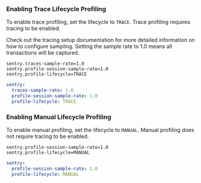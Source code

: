 
### Enabling Trace Lifecycle Profiling

To enable trace profiling, set the lifecycle to `TRACE`. Trace profiling requires tracing to be enabled.

Check out the <PlatformLink to="/tracing/">tracing setup documentation</PlatformLink> for more detailed information on how to configure sampling. Setting the sample rate to 1.0 means all transactions will be captured.

```properties {filename:application.properties}
sentry.traces-sample-rate=1.0
sentry.profile-session-sample-rate=1.0
sentry.profile-lifecycle=TRACE
```

```yaml {filename:application.yml}
sentry:
  traces-sample-rate: 1.0
  profile-session-sample-rate: 1.0
  profile-lifecycle: TRACE
```

### Enabling Manual Lifecycle Profiling

To enable manual profiling, set the lifecycle to `MANUAL`. Manual profiling does not require tracing to be enabled.

```properties {filename:application.properties}
sentry.profile-session-sample-rate=1.0
sentry.profile-lifecycle=MANUAL
```

```yaml {filename:application.yml}
sentry:
  profile-session-sample-rate: 1.0
  profile-lifecycle: MANUAL
```